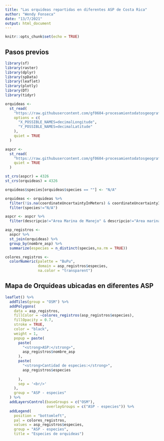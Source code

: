 ---
title: "Las orquideas repartidas en diferentes ASP de Costa Rica"
author: "Wendy Fonseca"
date: "13/7/2021"
output: html_document
---

```{r setup, include=FALSE}
knitr::opts_chunk$set(echo = TRUE)
```

## Pasos previos

```{r message=FALSE, warning=FALSE}
library(sf)
library(raster)
library(dplyr)
library(spData)
library(leaflet)
library(plotly)
library(DT)
library(tidyr)

orquideas <-
  st_read(
    "https://raw.githubusercontent.com/gf0604-procesamientodatosgeograficos/2021i-datos/main/gbif/orchidaceae-cr-registros.csv",
    options = c(
      "X_POSSIBLE_NAMES=decimalLongitude",
      "Y_POSSIBLE_NAMES=decimalLatitude"
    ),
    quiet = TRUE
  )

aspcr <-
  st_read(
    "https://raw.githubusercontent.com/gf0604-procesamientodatosgeograficos/2021i-datos/main/sinac/asp/asp-wgs84.geojson",
    quiet = TRUE
  )

st_crs(aspcr) = 4326
st_crs(orquideas) = 4326

orquideas$species[orquideas$species == ""] <- "N/A"

orquideas <- orquideas %>%
  filter(!is.na(coordinateUncertaintyInMeters) & coordinateUncertaintyInMeters <= 1000)%>%
  filter(species!="N/A")

aspcr <- aspcr %>%
  filter(descripcio!="Area Marina de Manejo" & descripcio!="Area marina protegida")

asp_registros <-
  aspcr %>%
  st_join(orquideas) %>%
  group_by(nombre_asp) %>%
  summarize(especies = n_distinct(species,na.rm = TRUE)) 

colores_registros <-
  colorNumeric(palette = "BuPu",
               domain = asp_registros$especies,
               na.color = "transparent")
```

## Mapa de Orquideas ubicadas en diferentes ASP

```{r message=FALSE, warning=FALSE}
leaflet() %>%
  addTiles(group = "OSM") %>%
  addPolygons(
    data = asp_registros,
    fillColor = ~colores_registros(asp_registros$especies),
    fillOpacity = 0.7,
    stroke = TRUE,
    color = "black",
    weight = 1,
    popup = paste(
      paste(
        "<strong>ASP:</strong>",
        asp_registros$nombre_asp
      ),
      paste(
        "<strong>Cantidad de especies:</strong>",
        asp_registros$especies
        
      ),
      sep = '<br/>'
    ),
    group = "ASP - especies"
  ) %>%
  addLayersControl(baseGroups = c("OSM"),
                   overlayGroups = c("ASP - especies")) %>%
  addLegend(
    position = "bottomleft",
    pal = colores_registros,
    values = asp_registros$especies,
    group = "ASP - especies",
    title = "Especies de orquideas")  
```

